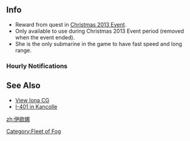 ==Info==
{{KanmusuInfo|ID=Mist1}}

*Reward from quest in [[Christmas 2013 Event]].
*Only available to use during Christmas 2013 Event period (removed when the event ended).
*She is the only submarine in the game to have fast speed and long range.


{{Shipquote
| 自己紹介=潜水艦イ401、イオナ。  急速せんこ～。
| EN1=Submarine I-401, Iona. Crash dive~
| Note1=
| Library=
| EN0=
| Note0=
| 秘書クリック会話①=どうしてここにいるのがわかったの？提督、何か用？
| EN2=Do you understand why I am here? Admiral, what is it?
| Note2=
| 秘書クリック会話②=提督と一緒に戦えてうれしい、そうは見えないかもしれないけど。
| EN3=Fighting with the Admiral makes me happy, even though it may not look like it.
| Note3=
| 秘書クリック会話③=提督は潜水艦が珍しい？二人きりになるとお腹を見たがるのはなぜ？
| EN4=Are submarines that rare for you Admiral?  When it's just the two of us, why do you want to look at my stomach?
| Note4=
| 秘書放置時=提督はどこ？もう、あの暗いドックには帰りたくない。一人は嫌なの。
| EN4a=Where are you Admiral? I don't want to go back to that dark dock. I hate being alone.
| Note4a=
| 戦績表示時=海軍横須賀コントロール…じゃなくて、大本営から何か入電。早く通信に出て。
| EN5=A telegram from Yokosuka Naval Control... no, that's not it, from headquarters. Please respond quickly.
| Note5=
| 編成選択時=蒼き鋼、潜水艦イ401、きゅ～そくせんこぉ～。
| EN6=Blue Steel, Submarine I-401, Cra~sh dive~
| Note6=
| 装備時①=うゅっ・・・、ありがとう。強化って、ちょっとくすぐったい。
| EN7=Uyu... Thank you.  Modernisation tickles a bit.
| Note7=
| 装備時②=人類の技術も進歩している。ナノマテリアルがなくても強化できるなんて、ちょっとびっくり。
| EN8=Human techniques coutinues to progress. I'm surprised that I could be further strengthened without the use of nanomaterials.
| Note8=
| 装備時③=きゅ～そくせんこぉ～。
| EN9=Cra~sh dive~.
| Note9=Her supposed catchphrase made popular on the first episode of the show.
| 補給時=補給、合点！
| EN24=Supplies, accepted!
| Note24=
| ドック入り(小破以下)=すこし疲れた。ちょっとだけ休んでもいい？
| EN10=I'm a bit tired. Is it okay for me to take a small break?
| Note10=
| ドック入り(中破以上) =ごめんなさい提督。船体の構成要素を失ってしまった。修復させて。
| EN11=Sorry Admiral. I have lost some hull components. I'll restore them.
| Note11=
|入渠完了 = 修復完了。ナノマテリアルがなくても傷は治せる。
| EN27=Repairing is completed.  We can heal a wound without Nanomaterials.
| Note27=
| 建造時=新しい姉妹が生まれた。でも、霧の船じゃないみたい
| EN12=A new sister has been born. It doesn't look like a Fog ship, though.
| Note12=
| 艦隊帰投時=艦隊帰投。みんな、無事に帰れた？
| EN13=The fleet has returned.  Everybody, are you okay?
| Note13=
| 出撃時=潜水艦イ401、魚雷発射管、全門、浸食魚雷装填完了。
| EN14=Submarine I-401, all tubes loaded with corrosive torpedoes.
| Note14=
| 戦闘開始時=発射管1番から8番、諸元入力完了。発射、いつでもがってん
| EN15=Tubes 1 through 8, firing solution plotted. Ready to fire.
| Note15=
| 航空戦開始時=
| EN15a=
| Note15a=
| 攻撃時=火器管制、オンライン。追尾システム、標的をロックオン
| EN16=Fire Control, Online. Pursuit System, locked on target.
| Note16=
| 夜戦開始時=夜戦、アクティブデコイ展開。サウンドダミー放出。覚悟して沈んで。
| EN17=Night battle, active decoy operational.  Sonar dummy deployed. Resign yourself to sinking.
| Note17=
| 夜戦攻撃時=誤差修正、今度はバイタルエリアに命中させる。多分、すごく痛い
| EN18=Recalibrating, the next hit will be in a vital area.  It will probably hurt.
| Note18=
| MVP時=これくらい、霧の艦艇ならば当然のこと。…でも、褒められるとちょっとうれしい
| EN19=This is only natural for a ship of The Fog... But, your praise makes me a little happy.
| Note19=
| 小破① =直撃弾。クラインフィールド、稼働率低下。
| EN20=Direct Hit. Klein Field, strength dropping.
| Note20=
| 小破② =クラインフィールド消失。あと一発被弾したら、ちょっと危ない。
| EN21=Klein Field offline. The next hit could be dangerous.
| Note21=
| 中破 =提督、機関部に浸水。重力子が不安定で、とても危険な状態
| EN22=Admiral, flooding in the engine room. The gravitons are in an unstable state. The ship is in a dangerous position.
| Note22=
| 撃沈時(反転)=ごめんなさい・・・最後まで一緒に戦いたかったけど、もう浮上できない・・・。さようなら、提督。
| EN23=Sorry... I wanted to fight with you to the very end, but I can't surface anymore... Farewell, Admiral.
| Note23=
|Clip1 = {{Audio|file=Iona(fog)-Introduction.ogg}}
|Clip2 = {{Audio|file=Iona(fog)-Secretary_1.ogg}}
|Clip3 = {{Audio|file=Iona(fog)-Secretary_2.ogg}}
|Clip4 = {{Audio|file=Iona(fog)-Secretary_3.ogg}}
|Clip4a = {{Audio|file=Iona(fog)-Idle.ogg}}
|Clip5 = {{Audio|file=Iona(fog)-Looking_At_Scores.ogg}}
|Clip6 = {{Audio|file=Iona(fog)-Joining_A_Fleet.ogg}}
|Clip7 = {{Audio|file=Iona(fog)-Equipment_1.ogg}}
|Clip8 = {{Audio|file=Iona(fog)-Equipment_2.ogg}}
|Clip9 = {{Audio|file=Iona(fog)-Equipment_3.ogg}}
|Clip24 = {{Audio|file=Iona(fog)-Supply.ogg}}
|Clip10 = {{Audio|file=Iona(fog)-Docking_Minor.ogg}}
|Clip11 = {{Audio|file=Iona(fog)-Docking_Major.ogg}}
|Clip27 = {{Audio|file=Iona(fog)-Docking_Completed.ogg}}
|Clip12 = {{Audio|file=Iona(fog)-Construction.ogg}}
|Clip13 = {{Audio|file=Iona(fog)-Returning_From_Sortie.ogg}}
|Clip14 = {{Audio|file=Iona(fog)-Starting_A_Sortie.ogg}}
|Clip15 = {{Audio|file=Iona(fog)-Battle_Start.ogg}}
|Clip16 = {{Audio|file=Iona(fog)-Attack.ogg}}
|Clip17 = {{Audio|file=Iona(fog)-Night_Battle.ogg}}
|Clip18 = {{Audio|file=Iona(fog)-Night_Attack.ogg}}
|Clip19 = {{Audio|file=Iona(fog)-MVP.ogg}}
|Clip20 = {{Audio|file=Iona(fog)-Minor_Damage_1.ogg}}
|Clip21 = {{Audio|file=Iona(fog)-Minor_Damage_2.ogg}}
|Clip22 = {{Audio|file=Iona(fog)-Major_Damage.ogg}}
|Clip23 = {{Audio|file=Iona(fog)-Sunk.ogg}}
}}


===Hourly Notifications===
{{Shiphourly
| 00JP=0000（マルマルマルマル）。日付が変わった。新しい一日の始まり。
| 00EN=0000. The date has changed. A new day is dawning.
| 00Note=
| 01JP=0100（マルヒトマルマル）。提督が夜更かしするなら、私も付き合う。
| 01EN=0100. If the Admiral's staying up late, I'll stay here too.
| 01Note=
| 02JP=もしかして、私が寝るのを待っている？0200（マルフタマルマル）。提督、一体何をしているの？
| 02EN=Perhaps you are waiting for me to go to sleep? 0200. Admiral, just what are you doing?
| 02Note=
| 03JP=0300（マルサンマルマル）。この時間に食事をとると、人間は太るらしい。
| 03EN=0300. It seems that if a human eats at this time, they get fat.
| 03Note=
| 04JP=「おはよう」？それとも「おやすみ」？0400（マルヨンマルマル）。夜が一番深い時間。
| 04EN="Good Morning"? Or perhaps "Good Night"? 0400.  The deepest night.
| 04Note=(As in the border between Night<>Morning)
| 05JP=0500（マルゴーマルマル）。提督、私と一緒にコーヒーを飲む？
| 05EN=0500. Admiral, will you have a coffee with me?
| 05Note=
| 06JP=0600（マルロクマルマル）。艦内照明を夜間モードから昼間モードに切り替える。
| 06EN=0600. Changing internal illumination from night mode to day mode.
| 06Note=
| 07JP=0700（マルナナマルマル）。人間の営みが動き出す。今日の天気は、多分晴れ。
| 07EN=0700. The Human workday begins.  Today's weather is probably fine.
| 07Note=
| 08JP=0800（マルハチマルマル）。作戦行動開始。まずは、今日見るアニメの録画予約をセットして。
| 08EN=0800. Manoeuvres starting.  Firstly, setting up to record today's anime.
| 08Note=
| 09JP=0900（マルキューマルマル）。挨拶の言葉は、まだ「おはよう」？それとも「こんにちは」？
| 09EN=0900.  The words of greeting, is it still "Good Morning" Or perhaps "Good Day"?
| 09Note=
| 10JP=1000（ヒトマルマルマル）。朝でも昼でもない中途半端な時間。中途半端って、何？
| 10EN=1000. Not quite morning, but not yet noon, this half-hearted time. 'Half-hearted', what is that?
| 10Note=(rough)
| 11JP=午前のティータイム1100（ヒトヒトマルマル）。私はコンゴウと違って、紅茶よりも甘いココアが好き。
| 11EN=Morning tea time 1100.  Unlike Kongou, I prefer hot cocoa over black tea.
| 11Note=
| 12JP=1200（ヒトフタマルマル）。ランチの時間、今日のメニューを教えて。
| 12EN=1200. Lunch time, what's today's menu?
| 12Note=
| 13JP=1300（ヒトサンマルマル）。急速浮上して、甲板で日向ぼっこ。
| 13EN=1300. I'll perform a rapid ascent, and bask in the sunlight.
| 13Note=
| 14JP=気持ちいい海風。このまま一日が過ぎていくのも悪くない…あ、1400（ヒトヨンマルマル）。
| 14EN=A nice feeling sea wind. It wouldn't be bad to spend the rest of the day like this... Ah, 1400.
| 14Note=
| 15JP=甘いお菓子でちょっと休憩。1500（ヒトゴーマルマル）は、おやつの時間。
| 15EN=A brief break with a sweet snack. 1500 is time for afternoon tea.
| 15Note=
| 16JP=1600（ひとろくまるまる）。午後の4時。提督、もう一頑張りヨーソロー。
| 16EN=1600. 4 in the afternoon.  Admiral, keep doing your best~.
| 16Note=
| 17JP=1700（ヒトナナマルマル）。浮上して一緒に夕焼けを見てくれる？提督。
| 17EN=Shall I surface and watch the sunset with you, Admiral?
| 17Note=
| 18JP=1800（ヒトハチマルマル）。提督も手伝って。晩御飯の仕度を始める。
| 18EN=1800. I'll help the Admiral. Starting dinner perperation.
| 18Note=
| 19JP=1900（ヒトキューマルマル）。海の底から美味しそうな匂い。今日のメニューは魚雷型コロッケ。
| 19EN=1900. A delicious flavour from the bottom of the sea. Today's menu is torpedo-shaped croquettes.
| 19Note=
| 20JP=2000（フタマルマルマル）。デザートは別腹。でも、メンタルモデルはいくら食べても太らない。
| 20EN=2000. There's always room for dessert.  However, no matter how much they eat, mental models cannot gain weight.
| 20Note=
| 21JP=2100（フタヒトマルマル）。提督が頭を洗ってくれるなら、お風呂に入ってもいいけど。
| 21EN=Admiral, feel free to take a bath if you wish to wash your head.
| 21Note=
| 22JP=2200（フタフタマルマル）。見ちゃダメ、提督。日記をつけてるんだから。もし見たら、全力でぶっ飛ばす。
| 22EN=2200. No looking, Admiral. I'm writing in my diary. If you look, I'll hit you with all my strength.
| 22Note=
| 23JP=2300（フタサンマルマル）。長い一日の終わりの時間。心配しなくてもいい。提督が眠るまで一緒にいてあげる。
| 23EN=2300. The long day is over. Don't worry. I'll be with you until you go to sleep.
| 23Note=
| idleJP=提督はどこ？もう、あの暗いドックには帰りたくない。一人は嫌なの。
| idleEN=Where are you Admiral?  I don't want to go back to that dark dock. I hate being alone.
| idleNote=
|Clip00 = {{Audio|file=Iona(fog)-00.ogg}}
|Clip01 = {{Audio|file=Iona(fog)-01.ogg}}
|Clip02 = {{Audio|file=Iona(fog)-02.ogg}}
|Clip03 = {{Audio|file=Iona(fog)-03.ogg}}
|Clip04 = {{Audio|file=Iona(fog)-04.ogg}}
|Clip05 = {{Audio|file=Iona(fog)-05.ogg}}
|Clip06 = {{Audio|file=Iona(fog)-06.ogg}}
|Clip07 = {{Audio|file=Iona(fog)-07.ogg}}
|Clip08 = {{Audio|file=Iona(fog)-08.ogg}}
|Clip09 = {{Audio|file=Iona(fog)-09.ogg}}
|Clip10 = {{Audio|file=Iona(fog)-10.ogg}}
|Clip11 = {{Audio|file=Iona(fog)-11.ogg}}
|Clip12 = {{Audio|file=Iona(fog)-12.ogg}}
|Clip13 = {{Audio|file=Iona(fog)-13.ogg}}
|Clip14 = {{Audio|file=Iona(fog)-14.ogg}}
|Clip15 = {{Audio|file=Iona(fog)-15.ogg}}
|Clip16 = {{Audio|file=Iona(fog)-16.ogg}}
|Clip17 = {{Audio|file=Iona(fog)-17.ogg}}
|Clip18 = {{Audio|file=Iona(fog)-18.ogg}}
|Clip19 = {{Audio|file=Iona(fog)-19.ogg}}
|Clip20 = {{Audio|file=Iona(fog)-20.ogg}}
|Clip21 = {{Audio|file=Iona(fog)-21.ogg}}
|Clip22 = {{Audio|file=Iona(fog)-22.ogg}}
|Clip23 = {{Audio|file=Iona(fog)-23.ogg}}
|ClipIdle = {{Audio|file=Iona(fog)-Idle.ogg}}}}

==See Also==
*[[Iona (fog)/Gallery|View Iona CG]]
*[[I-401|I-401 in Kancolle]]
{{Fogfleetshiplist}}
[[zh:伊欧娜]]
[[Category:Fleet of Fog]]